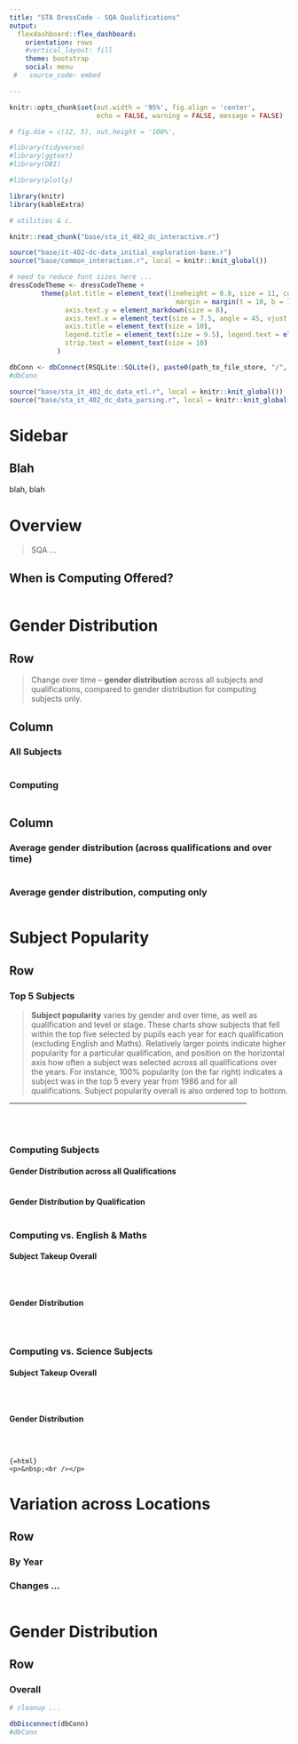 ```yaml
---
title: "STA DressCode - SQA Qualifications"
output: 
  flexdashboard::flex_dashboard:
    orientation: rows
    #vertical_layout: fill
    theme: bootstrap
    social: menu
 #   source_code: embed

---
```


<style>
  .wide_image{
      overflow-x:scroll;
      white-space: nowrap;
  }

  .wide_image img{
     max-width: none;
  }

</style>


```r

knitr::opts_chunk$set(out.width = '95%', fig.align = 'center',
                      echo = FALSE, warning = FALSE, message = FALSE)

# fig.dim = c(12, 5), out.height = '100%',
```

```r

#library(tidyverse)
#library(ggtext)
#library(DBI)

#library(plotly)

library(knitr)
library(kableExtra)

# utilities & c.

knitr::read_chunk("base/sta_it_402_dc_interactive.r")

source("base/it-402-dc-data_initial_exploration-base.r")
source("base/common_interaction.r", local = knitr::knit_global())

# need to reduce font sizes here ...
dressCodeTheme <- dressCodeTheme +
        theme(plot.title = element_text(lineheight = 0.8, size = 11, colour = "grey50", face = "bold",
                                          margin = margin(t = 10, b = 10)),
              axis.text.y = element_markdown(size = 8),
              axis.text.x = element_text(size = 7.5, angle = 45, vjust = 0.5),
              axis.title = element_text(size = 10),
              legend.title = element_text(size = 9.5), legend.text = element_text(size = 8),
              strip.text = element_text(size = 10)
            )

```

```r

dbConn <- dbConnect(RSQLite::SQLite(), paste0(path_to_file_store, "/", "sqa-data-db.sqlite"))
#dbConn

source("base/sta_it_402_dc_data_etl.r", local = knitr::knit_global())
source("base/sta_it_402_dc_data_parsing.r", local = knitr::knit_global())

```



Sidebar {.sidebar}
=======================================================================

## Blah

blah, blah


Overview
=======================================================================

> SQA ...


## When is Computing Offered?

```r
```


Gender Distribution {data-navmenu="Exploring the Data&nbsp;&ndash;&nbsp;Pupils"}
=======================================================================

Row {data-height=100}
-----------------------------------------------------------------------

> Change over time &ndash; __gender distribution__ across all subjects and qualifications, compared to gender distribution for computing subjects only.

Column
-----------------------------------------------------------------------

### All Subjects {data-width=480}


```r
```

### Computing {data-width=480}

```r
```

Column {data-height=150}
-----------------------------------------------------------------------

### Average gender distribution (across qualifications and over time)

```r
```

### Average gender distribution, computing only

```r
```


Subject Popularity {data-navmenu="Exploring the Data&nbsp;&ndash;&nbsp;Pupils"}
=======================================================================


Row {.tabset .tabset-fade}
-----------------------------------------------------------------------

### Top 5 Subjects

> __Subject popularity__ varies by gender and over time, as well as qualification and level or stage. These charts show subjects that fell within the top five selected by pupils each year for each qualification (excluding English and Maths). Relatively larger points indicate higher popularity for a particular qualification, and position on the horizontal axis how often a subject was selected across all qualifications over the years. For instance, 100% popularity (on the far right) indicates a subject was in the top 5 every year from 1986 and for all qualifications. Subject popularity overall is also ordered top to bottom.

```{=html}
<hr width = "85%" hlign = "center" />
<p><br /></p>

```

####

```r
```


### Computing Subjects

#### Gender Distribution across all Qualifications

```r
```

####  Gender Distribution by Qualification

```r
```


### Computing vs. English &amp; Maths

#### Subject Takeup Overall

<div class="wide_image">

```r
```
</div>


#### Gender Distribution

<div class="wide_image">

```r
```
</div>


### Computing vs. Science Subjects

#### Subject Takeup Overall 

<div class="wide_image">

```r
```
</div>


#### Gender Distribution

<div class="wide_image">

```r
```
</div>

```
{=html}
<p>&nbsp;<br /></p>

```


Variation across Locations {data-navmenu="Exploring the Data&nbsp;&ndash;&nbsp;Pupils"}
=======================================================================

Row {.tabset .tabset-fade}
-----------------------------------------------------------------------

### By Year

### Changes ...

```r

```




Gender Distribution {data-navmenu="Exploring the Data&nbsp;&ndash;&nbsp;Teachers"}
=======================================================================

Row {.tabset .tabset-fade}
-----------------------------------------------------------------------

### Overall


```r
# cleanup ...

dbDisconnect(dbConn)
#dbConn

```
